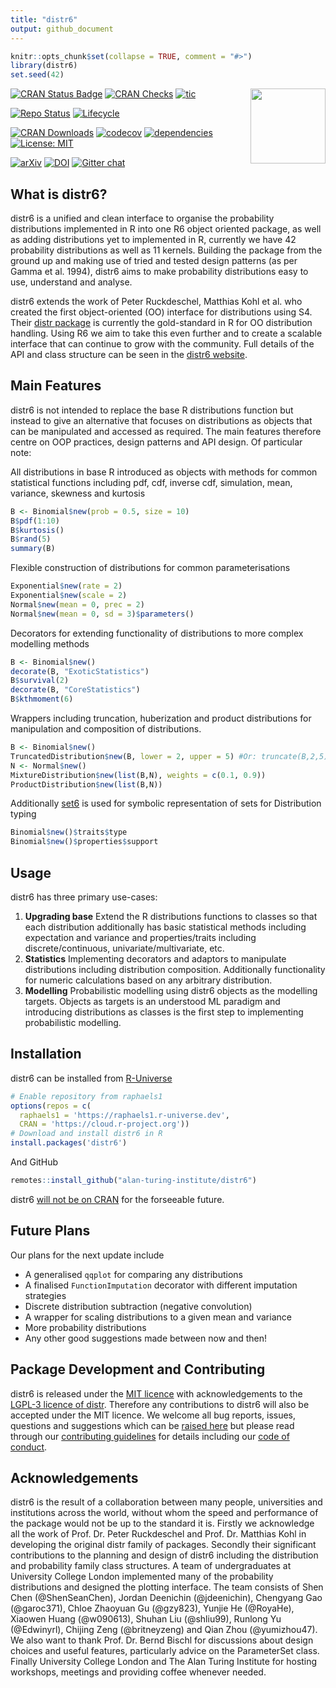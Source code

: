 ```yaml
---
title: "distr6"
output: github_document
---
```


```r
knitr::opts_chunk$set(collapse = TRUE, comment = "#>")
library(distr6)
set.seed(42)
```

<img src="man/figures/logo.png" align="right" alt="" width="120" />

[![CRAN Status Badge](https://www.r-pkg.org/badges/version-ago/distr6)](https://cran.r-project.org/package=distr6)
[![CRAN Checks](https://cranchecks.info/badges/worst/distr6)](https://cran.r-project.org/web/checks/check_results_distr6.html)
[![tic](https://github.com/alan-turing-institute/distr6/workflows/tic/badge.svg)](https://github.com/alan-turing-institute/distr6/actions)


[![Repo Status](https://www.repostatus.org/badges/latest/active.svg)](https://github.com/alan-turing-institute/distr6)
[![Lifecycle](https://img.shields.io/badge/lifecycle-stable-brightgreen.svg)](https://alan-turing-institute.github.io/distr6/articles/webs/api_lifecycle.html)

[![CRAN Downloads](https://cranlogs.r-pkg.org/badges/grand-total/distr6)](https://cran.r-project.org/package=distr6)
[![codecov](https://app.codecov.io/gh/alan-turing-institute/distr6/branch/master/graph/badge.svg)](https://app.codecov.io/gh/alan-turing-institute/distr6)
[![dependencies](https://tinyverse.netlify.com/badge/distr6)](https://CRAN.R-project.org/package=distr6)
[![License: MIT](https://img.shields.io/badge/License-MIT-yellow.svg)](https://opensource.org/licenses/MIT)

[![arXiv](https://img.shields.io/badge/arXiv-2009.02993-brightgreen.svg)](https://arxiv.org/abs/2009.02993)
[![DOI](https://zenodo.org/badge/177962537.svg)](https://zenodo.org/badge/latestdoi/177962537)
[![Gitter chat](https://badges.gitter.im/xoopR/distr6.png)](https://gitter.im/xoopR/distr6)


## What is distr6?

distr6 is a unified and clean interface to organise the probability distributions implemented in R into one R6 object oriented package, as well as adding distributions yet to implemented in R, currently we have 42 probability distributions as well as 11 kernels. Building the package from the ground up and making use of tried and tested design patterns (as per Gamma et al. 1994), distr6 aims to make probability distributions easy to use, understand and analyse.

distr6 extends the work of Peter Ruckdeschel, Matthias Kohl et al. who created the first object-oriented (OO) interface for distributions using S4. Their [distr package](http://distr.r-forge.r-project.org/) is currently the gold-standard in R for OO distribution handling. Using R6 we aim to take this even further and to create a scalable interface that can continue to grow with the community. Full details of the API and class structure can be seen in the [distr6 website](https://alan-turing-institute.github.io/distr6/).

## Main Features

distr6 is not intended to replace the base R distributions function but instead to give an alternative that focuses on distributions as objects that can be manipulated and accessed as required. The main features therefore centre on OOP practices, design patterns and API design. Of particular note:


All distributions in base R introduced as objects with methods for common statistical functions including pdf, cdf, inverse cdf, simulation, mean, variance, skewness and kurtosis

```r
B <- Binomial$new(prob = 0.5, size = 10)
B$pdf(1:10)
B$kurtosis()
B$rand(5)
summary(B)
```

Flexible construction of distributions for common parameterisations

```r
Exponential$new(rate = 2)
Exponential$new(scale = 2)
Normal$new(mean = 0, prec = 2)
Normal$new(mean = 0, sd = 3)$parameters()
```

Decorators for extending functionality of distributions to more complex modelling methods

```r
B <- Binomial$new()
decorate(B, "ExoticStatistics")
B$survival(2)
decorate(B, "CoreStatistics")
B$kthmoment(6)
```

Wrappers including truncation, huberization and product distributions for manipulation and composition of distributions.

```r
B <- Binomial$new()
TruncatedDistribution$new(B, lower = 2, upper = 5) #Or: truncate(B,2,5)
N <- Normal$new()
MixtureDistribution$new(list(B,N), weights = c(0.1, 0.9))
ProductDistribution$new(list(B,N))
```

Additionally [set6](https://CRAN.R-project.org/package=set6) is used for symbolic representation of sets for Distribution typing

```r
Binomial$new()$traits$type
Binomial$new()$properties$support
```


## Usage

distr6 has three primary use-cases:

1. **Upgrading base** Extend the R distributions functions to classes so that each distribution additionally has basic statistical methods including expectation and variance and properties/traits including discrete/continuous, univariate/multivariate, etc.
1. **Statistics** Implementing decorators and adaptors to manipulate distributions including distribution composition. Additionally functionality for numeric calculations based on any arbitrary distribution.
1. **Modelling** Probabilistic modelling using distr6 objects as the modelling targets. Objects as targets is an understood ML paradigm and introducing distributions as classes is the first step to implementing probabilistic modelling.

## Installation

distr6 can be installed from [R-Universe](https://raphaels1.r-universe.dev/ui#package:distr6)
```r
# Enable repository from raphaels1
options(repos = c(
  raphaels1 = 'https://raphaels1.r-universe.dev',
  CRAN = 'https://cloud.r-project.org'))
# Download and install distr6 in R
install.packages('distr6')
```

And GitHub
```r
remotes::install_github("alan-turing-institute/distr6")
```

distr6 [will not be on CRAN](https://twitter.com/RaphaelS101/status/1506321623250571265) for the forseeable future.

## Future Plans

Our plans for the next update include

* A generalised `qqplot` for comparing any distributions
* A finalised `FunctionImputation` decorator with different imputation strategies
* Discrete distribution subtraction (negative convolution)
* A wrapper for scaling distributions to a given mean and variance
* More probability distributions
* Any other good suggestions made between now and then!

## Package Development and Contributing

distr6 is released under the [MIT licence](https://opensource.org/licenses/MIT) with acknowledgements to the [LGPL-3 licence of distr](https://github.com/alan-turing-institute/distr6/blob/master/Licensing). Therefore any contributions to distr6 will also be accepted under the MIT licence. We welcome all bug reports, issues, questions and suggestions which can be [raised here](https://github.com/alan-turing-institute/distr6/issues) but please read through our [contributing guidelines](https://github.com/alan-turing-institute/distr6/blob/master/CONTRIBUTING.md) for details including our [code of conduct](https://github.com/alan-turing-institute/distr6/blob/master/CODE_OF_CONDUCT.md).

## Acknowledgements

distr6 is the result of a collaboration between many people, universities and institutions across the world, without whom the speed and performance of the package would not be up to the standard it is. Firstly we acknowledge all the work of Prof. Dr. Peter Ruckdeschel and Prof. Dr. Matthias Kohl in developing the original distr family of packages. Secondly their significant contributions to the planning and design of distr6 including the distribution and probability family class structures. A team of undergraduates at University College London implemented many of the probability distributions and designed the plotting interface. The team consists of Shen Chen (@ShenSeanChen), Jordan Deenichin (@jdeenichin), Chengyang Gao (@garoc371), Chloe Zhaoyuan Gu (@gzy823), Yunjie He (@RoyaHe), Xiaowen Huang (@w090613), Shuhan Liu (@shliu99), Runlong Yu (@Edwinyrl), Chijing Zeng (@britneyzeng) and Qian Zhou (@yumizhou47). We also want to thank Prof. Dr. Bernd Bischl for discussions about design choices and useful features, particularly advice on the ParameterSet class. Finally University College London and The Alan Turing Institute for hosting workshops, meetings and providing coffee whenever needed.
